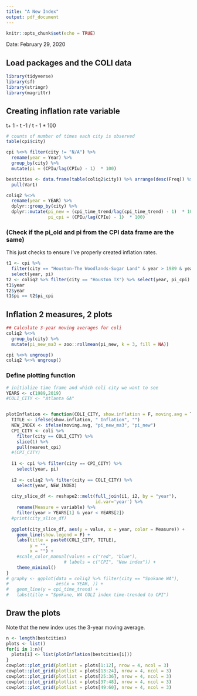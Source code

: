 ```yaml
---
title: "A New Index"
output: pdf_document
---
```


```r
knitr::opts_chunk$set(echo = TRUE)
```

Date: February 29, 2020

## Load packages and the COLI data
```r
library(tidyverse)
library(sf)
library(stringr)
library(magrittr)
```

## Creating inflation rate variable
t+ 1 - t -1 / t - 1 * 100
```r

# counts of number of times each city is observed
table(cpi$city)

cpi %<>% filter(city != "N/A") %>%
  rename(year = Year) %>%
  group_by(city) %>%
  mutate(pi = (CPIu/lag(CPIu) - 1)  * 100)

bestcities <- data.frame(table(coliq2$city)) %>% arrange(desc(Freq)) %>%
  pull(Var1)

coliq2 %<>% 
  rename(year = YEAR) %>%
  dplyr::group_by(city) %>%
  dplyr::mutate(pi_new = (cpi_time_trend/lag(cpi_time_trend) - 1)  * 100,
                pi_cpi = (CPIu/lag(CPIu) - 1)  * 100) 
```

### (Check if the pi_old and pi from the CPI data frame are the same)
This just checks to ensure I've properly created inflation rates.

```r
t1 <- cpi %>% 
  filter(city == "Houston-The Woodlands-Sugar Land" & year > 1989 & year < 2019) %>% 
  select(year, pi) 
t2 <- coliq2 %>% filter(city == "Houston TX") %>% select(year, pi_cpi)
t1$year
t2$year
t1$pi == t2$pi_cpi
```

## Inflation 2 measures, 2 plots
```r
## Calculate 3-year moving averages for coli
coliq2 %<>%
  group_by(city) %>%
  mutate(pi_new_ma3 = zoo::rollmean(pi_new, k = 3, fill = NA))

cpi %<>% ungroup()
coliq2 %<>% ungroup()
```

### Define plotting function 
```R
# initialize time frame and which coli city we want to see
YEARS <- c(1989,2019)
#COLI_CITY <- "Atlanta GA"


plotInflation <- function(COLI_CITY, show.inflation = F, moving.avg = T){
  TITLE <- ifelse(show.inflation, " Inflation", "")
  NEW_INDEX <- ifelse(moving.avg, "pi_new_ma3", "pi_new")
  CPI_CITY <- coli %>%
    filter(city == COLI_CITY) %>%
    slice(1) %>%
    pull(nearest_cpi)
  #(CPI_CITY)
  
  i1 <- cpi %>% filter(city == CPI_CITY) %>%
    select(year, pi)
  
  i2 <- coliq2 %>% filter(city == COLI_CITY) %>%
    select(year, NEW_INDEX)
  
  city_slice_df <- reshape2::melt(full_join(i1, i2, by = "year"),
                                  id.var='year') %>%
    rename(Measure = variable) %>%
    filter(year > YEARS[1] & year < YEARS[2])
  #print(city_slice_df)
  
  ggplot(city_slice_df, aes(y = value, x = year, color = Measure)) + 
    geom_line(show.legend = F) +
    labs(title = paste0(COLI_CITY, TITLE),
         y = "",
         x = "") + 
    #scale_color_manual(values = c("red", "blue"),
                      # labels = c("CPI", "New index")) +
    theme_minimal()
}
# graphy <- ggplot(data = coliq2 %>% filter(city == "Spokane WA"),
#                  aes(x = YEAR, )) + 
#   geom_line(y = cpi_time_trend) +
#   labs(title = "Spokane, WA COLI index time-trended to CPI")
```

## Draw the plots

Note that the new index uses the 3-year moving average. 

```r
n <- length(bestcities)
plots <- list()
for(i in 1:n){
  plots[i] <- list(plotInflation(bestcities[i]))
}
cowplot::plot_grid(plotlist = plots[1:12], nrow = 4, ncol = 3)
cowplot::plot_grid(plotlist = plots[13:24], nrow = 4, ncol = 3)
cowplot::plot_grid(plotlist = plots[25:36], nrow = 4, ncol = 3)
cowplot::plot_grid(plotlist = plots[37:48], nrow = 4, ncol = 3)
cowplot::plot_grid(plotlist = plots[49:60], nrow = 4, ncol = 3)


```





